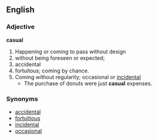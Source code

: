 == English ==
=== Adjective ===
'''casual'''
# Happening or coming to pass without design 
# without being foreseen or expected; 
# accidental
# fortuitous; coming by chance.
# Coming without regularity; occasional or [[incidental]] 
#*The purchase of donuts were just '''casual''' expenses.
=== Synonyms ===
*[[accidental]] 
*[[fortuitious]] 
*[[incidental]]
*[[occasional]]

{{webster}}